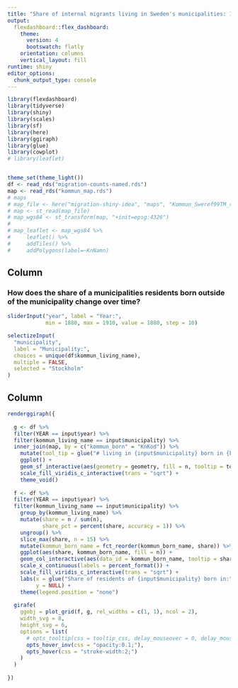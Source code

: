 ```yaml
---
title: "Share of internal migrants living in Sweden's municipalities: 1880-1910"
output:
  flexdashboard::flex_dashboard:
    theme:
      version: 4
      bootswatch: flatly
    orientation: columns
    vertical_layout: fill
runtime: shiny
editor_options: 
  chunk_output_type: console
---
```


```r
library(flexdashboard)
library(tidyverse)
library(shiny)
library(scales)
library(sf)
library(here)
library(ggiraph)
library(glue)
library(cowplot)
# library(leaflet)


theme_set(theme_light())
df <- read_rds("migration-counts-named.rds")
map <- read_rds("kommun_map.rds")
# maps
# map_file <- here("migration-shiny-idea", "maps", "Kommun_Sweref99TM_region.shp")
# map <- st_read(map_file)
# map_wgs84 <- st_transform(map, "+init=epsg:4326")
# 
# map_leaflet <- map_wgs84 %>% 
#     leaflet() %>% 
#     addTiles() %>% 
#     addPolygons(label=~KnNamn)

```

Column {data-width=300}
-----------------------------------------------------------------------

### How does the share of a municipalities residents born outside of the municipality change over time?

```r
sliderInput("year", label = "Year:",
            min = 1880, max = 1910, value = 1880, step = 10)

selectizeInput(
  "municipality",
  label = "Municipality:",
  choices = unique(df$kommun_living_name),
  multiple = FALSE,
  selected = "Stockholm"
)
```

Column {data-width=900}
-----------------------------------------------------------------------

```r
renderggiraph({
  
  g <- df %>% 
  filter(YEAR == input$year) %>%
  filter(kommun_living_name == input$municipality) %>%
  inner_join(map, by = c("kommun_born" = "KnKod")) %>% 
    mutate(tool_tip = glue("# living in {input$municipality} born in {kommun_born_name}: {n}")) %>% 
    ggplot() +
    geom_sf_interactive(aes(geometry = geometry, fill = n, tooltip = tool_tip, data_id = kommun_born_name)) +
    scale_fill_viridis_c_interactive(trans = "sqrt") +
    theme_void()
  
  f <- df %>% 
  filter(YEAR == input$year) %>%
  filter(kommun_living_name == input$municipality) %>%
    group_by(kommun_living_name) %>% 
    mutate(share = n / sum(n),
           share_pct = percent(share, accuracy = 1)) %>% 
    ungroup() %>% 
    slice_max(share, n = 15) %>% 
    mutate(kommun_born_name = fct_reorder(kommun_born_name, share)) %>% 
    ggplot(aes(share, kommun_born_name, fill = n)) +
    geom_col_interactive(aes(data_id = kommun_born_name, tooltip = share_pct)) +
    scale_x_continuous(labels = percent_format()) +
    scale_fill_viridis_c_interactive(trans = "sqrt") +
    labs(x = glue("Share of residents of {input$municipality} born in:"),
         y = NULL) +
    theme(legend.position = "none")
  
  girafe(
    ggobj = plot_grid(f, g, rel_widths = c(1, 1), ncol = 2),
    width_svg = 8,
    height_svg = 6,
    options = list(
      # opts_tooltip(css = tooltip_css, delay_mouseover = 0, delay_mouseout = 0),
      opts_hover_inv(css = "opacity:0.1;"),
      opts_hover(css = "stroke-width:2;")
    )
  )
  
})
```


